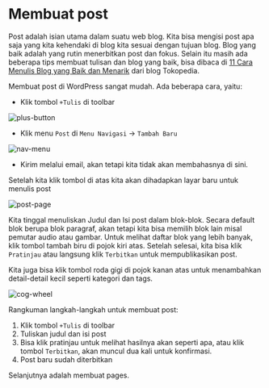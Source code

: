 # Membuat post
Post adalah isian utama dalam suatu web blog. Kita bisa mengisi post apa saja yang kita kehendaki di blog kita sesuai dengan tujuan blog. Blog yang baik adalah yang rutin menerbitkan post dan fokus. Selain itu masih ada beberapa tips membuat tulisan dan blog yang baik, bisa dibaca di [11 Cara Menulis Blog yang Baik dan Menarik](https://www.tokopedia.com/blog/cara-menulis-blog-yang-baik/) dari blog Tokopedia.

Membuat post di WordPress sangat mudah. Ada beberapa cara, yaitu:
- Klik tombol `+Tulis` di toolbar

![plus-button](/post/1.png)

- Klik menu `Post` di `Menu Navigasi` &rarr; `Tambah Baru`

![nav-menu](/post/2.png)

- Kirim melalui email, akan tetapi kita tidak akan membahasnya di sini.

Setelah kita klik tombol di atas kita akan dihadapkan layar baru untuk menulis post

![post-page](/post/3.png)

Kita tinggal menuliskan Judul dan Isi post dalam blok-blok. Secara default blok berupa blok paragraf, akan tetapi kita bisa memilih blok lain misal pemutar audio atau gambar. Untuk melihat daftar blok yang lebih banyak, klik tombol tambah biru di pojok kiri atas. Setelah selesai, kita bisa klik `Pratinjau` atau langsung klik `Terbitkan` untuk mempublikasikan post.

Kita juga bisa klik tombol roda gigi di pojok kanan atas untuk menambahkan detail-detail kecil seperti kategori dan tags.

![cog-wheel](/post/4.png)

Rangkuman langkah-langkah untuk membuat post:
1. Klik tombol `+Tulis` di toolbar
1. Tuliskan judul dan isi post
1. Bisa klik pratinjau untuk melihat hasilnya akan seperti apa, atau klik tombol `Terbitkan`, akan muncul dua kali untuk konfirmasi.
1. Post baru sudah diterbitkan

Selanjutnya adalah membuat pages.